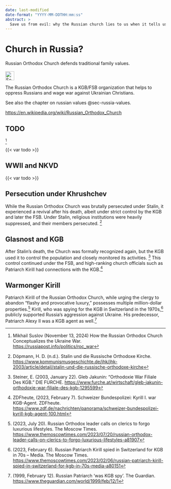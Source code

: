 ```yaml
---
date: last-modified
date-format: "YYYY-MM-DDTHH:mm:ss"
abstract: > 
  Save us from evil: why the Russian church lies to us when it tells us about values
---
```


# Church in Russia? {#sec-church-russia}

::: {.callout-caution title="Myth"}
Russian Orthodox Church defends traditional family values.
[<br></br>![Search for topic in EUvsDisinfo](../all_common_img/EUvsDisinfo_400x240.jpg){height=2em}](https://euvsdisinfo.eu/disinformation-cases/?text=church%20russia&sort=relevance)
:::

::: {.callout-tip title="Truth"}
The Russian Orthodox Church is a KGB/FSB organization that helps to oppress Russians and wage war against Ukrainian Christians.
:::

See also the chapter on russian values @sec-russia-values.



[https://en.wikipedia.org/wiki/Russian_Orthodox_Church](https://en.wikipedia.org/wiki/Russian_Orthodox_Church)

## TODO

[^church-russia-7]

{{< var todo >}}

## WWII and NKVD

{{< var todo >}}

## Persecution under Khrushchev

While the Russian Orthodox Church was brutally persecuted under Stalin, it experienced a revival after his death, albeit under strict control by the KGB and later the FSB. Under Stalin, religious institutions were heavily suppressed, and their members persecuted. [^church-russia-1]

## Glasnost and KGB

After Stalin's death, the Church was formally recognized again, but the KGB used it to control the population and closely monitored its activities. [^church-russia-2] This control continued under the FSB, and high-ranking church officials such as Patriarch Kirill had connections with the KGB.[^church-russia-3] 

## Warmonger Kirill

Patriarch Kirill of the Russian Orthodox Church, while urging the clergy to abandon “flashy and provocative luxury,” possesses multiple million-dollar properties.[^church-russia-4] Kirill, who was spying for the KGB in Switzerland in the 1970s,[^church-russia-5] publicly supported Russia’s aggression against Ukraine. His predecessor, Patriarch Alexy II was a KGB agent as well.[^church-russia-6]



[^church-russia-1]:  Döpmann, H. D. (n.d.). Stalin und die Russische Orthodoxe Kirche. [https://www.kommunismusgeschichte.de/jhk/jhk-2003/article/detail/stalin-und-die-russische-orthodoxe-kirche](https://www.kommunismusgeschichte.de/jhk/jhk-2003/article/detail/stalin-und-die-russische-orthodoxe-kirche)

[^church-russia-2]:  Steiner, E. (2003, January 22).  Gleb Jakunin: “Orthodoxie War Filiale Des KGB. ” DIE FURCHE. [https://www.furche.at/wirtschaft/gleb-jakunin-orthodoxie-war-filiale-des-kgb-1295599](https://www.furche.at/wirtschaft/gleb-jakunin-orthodoxie-war-filiale-des-kgb-1295599) 

[^church-russia-3]:  ZDFheute, (2023, February 7). Schweizer Bundespolizei: Kyrill I. war KGB-Agent. ZDFheute. [https://www.zdf.de/nachrichten/panorama/schweizer-bundespolizei-kyrill-kgb-agent-100.html](https://www.zdf.de/nachrichten/panorama/schweizer-bundespolizei-kyrill-kgb-agent-100.html) 

[^church-russia-4]:  (2023, July 20). Russian Orthodox leader calls on clerics to forgo luxurious lifestyles. The Moscow Times. [https://www.themoscowtimes.com/2023/07/20/russian-orthodox-leader-calls-on-clerics-to-forgo-luxurious-lifestyles-a81907](https://www.themoscowtimes.com/2023/07/20/russian-orthodox-leader-calls-on-clerics-to-forgo-luxurious-lifestyles-a81907) 

[^church-russia-5]:  (2023, February 6). Russian Patriarch Kirill spied in Switzerland for KGB in 70s – Media. The Moscow Times. [https://www.themoscowtimes.com/2023/02/06/russian-patriarch-kirill-spied-in-switzerland-for-kgb-in-70s-media-a80151](https://www.themoscowtimes.com/2023/02/06/russian-patriarch-kirill-spied-in-switzerland-for-kgb-in-70s-media-a80151) 

[^church-russia-6]:  (1999, February 12). Russian Patriarch 'was KGB spy'. The Guardian. [https://www.theguardian.com/world/1999/feb/12/1](https://www.theguardian.com/world/1999/feb/12/1) 

[^church-russia-7]:  Mikhail Suslov (November 13, 2024) How the Russian Orthodox Church Conceptualizes the Ukraine War. [https://russiapost.info/politics/roc_war](https://russiapost.info/politics/roc_war)
